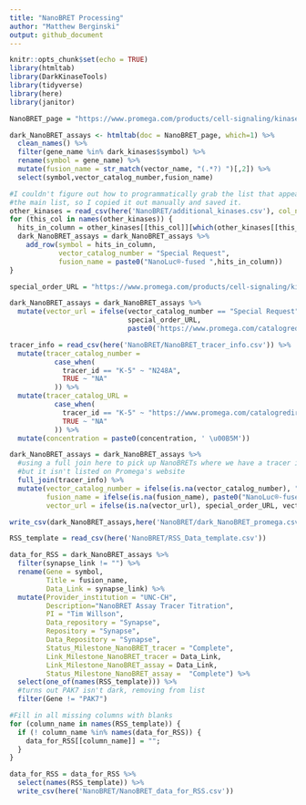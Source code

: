 ```yaml
---
title: "NanoBRET Processing"
author: "Matthew Berginski"
output: github_document
---
```


```r
knitr::opts_chunk$set(echo = TRUE)
library(htmltab)
library(DarkKinaseTools)
library(tidyverse)
library(here)
library(janitor)
```


```r
NanoBRET_page = "https://www.promega.com/products/cell-signaling/kinase-target-engagement/nanobret-te-intracellular-kinase-assay/?catNum=N2520&accordion0=0&accordion1=0"

dark_NanoBRET_assays <- htmltab(doc = NanoBRET_page, which=1) %>%
  clean_names() %>%
  filter(gene_name %in% dark_kinases$symbol) %>%
  rename(symbol = gene_name) %>%
  mutate(fusion_name = str_match(vector_name, "(.*?) ")[,2]) %>%
  select(symbol,vector_catalog_number,fusion_name)

#I couldn't figure out how to programmatically grab the list that appears below
#the main list, so I copied it out manually and saved it.
other_kinases = read_csv(here('NanoBRET/additional_kinases.csv'), col_names = F)
for (this_col in names(other_kinases)) {
  hits_in_column = other_kinases[[this_col]][which(other_kinases[[this_col]] %in% dark_kinases$symbol)]
  dark_NanoBRET_assays = dark_NanoBRET_assays %>% 
    add_row(symbol = hits_in_column,
            vector_catalog_number = "Special Request",
            fusion_name = paste0("NanoLuc®-fused ",hits_in_column))
}

special_order_URL = "https://www.promega.com/products/cell-signaling/kinase-target-engagement/nanobret-te-intracellular-kinase-assay/?catNum=N2520&accordion1=0"

dark_NanoBRET_assays = dark_NanoBRET_assays %>%
  mutate(vector_url = ifelse(vector_catalog_number == "Special Request",
                             special_order_URL,
                             paste0('https://www.promega.com/catalogredirection.aspx?partno=',vector_catalog_number)))

tracer_info = read_csv(here('NanoBRET/NanoBRET_tracer_info.csv')) %>%
  mutate(tracer_catalog_number = 
           case_when(
             tracer_id == "K-5" ~ "N248A",
             TRUE ~ "NA"
           )) %>% 
  mutate(tracer_catalog_URL = 
           case_when(
             tracer_id == "K-5" ~ "https://www.promega.com/catalogredirection.aspx?partno=N2500",
             TRUE ~ "NA"
           )) %>%
  mutate(concentration = paste0(concentration, ' \u00B5M'))

dark_NanoBRET_assays = dark_NanoBRET_assays %>% 
  #using a full join here to pick up NanoBRETs where we have a tracer info file,
  #but it isn't listed on Promega's website
  full_join(tracer_info) %>%
  mutate(vector_catalog_number = ifelse(is.na(vector_catalog_number), "Special Request", vector_catalog_number),
         fusion_name = ifelse(is.na(fusion_name), paste0("NanoLuc®-fused ", symbol) , fusion_name),
         vector_url = ifelse(is.na(vector_url), special_order_URL, vector_url))

write_csv(dark_NanoBRET_assays,here('NanoBRET/dark_NanoBRET_promega.csv'))
```

```r
RSS_template = read_csv(here('NanoBRET/RSS_Data_template.csv'))

data_for_RSS = dark_NanoBRET_assays %>% 
  filter(synapse_link != "") %>%
  rename(Gene = symbol,
         Title = fusion_name,
         Data_Link = synapse_link) %>%
  mutate(Provider_institution = "UNC-CH",
         Description="NanoBRET Assay Tracer Titration",
         PI = "Tim Willson",
         Data_repository = "Synapse",
         Repository = "Synapse",
         Data_Repository = "Synapse",
         Status_Milestone_NanoBRET_tracer = "Complete",
         Link_Milestone_NanoBRET_tracer = Data_Link,
         Link_Milestone_NanoBRET_assay = Data_Link,
         Status_Milestone_NanoBRET_assay =  "Complete") %>%
  select(one_of(names(RSS_template))) %>%
  #turns out PAK7 isn't dark, removing from list
  filter(Gene != "PAK7")

#Fill in all missing columns with blanks
for (column_name in names(RSS_template)) {
  if (! column_name %in% names(data_for_RSS)) {
    data_for_RSS[[column_name]] = "";
  }
}

data_for_RSS = data_for_RSS %>% 
  select(names(RSS_template)) %>%
  write_csv(here('NanoBRET/NanoBRET_data_for_RSS.csv'))
```

